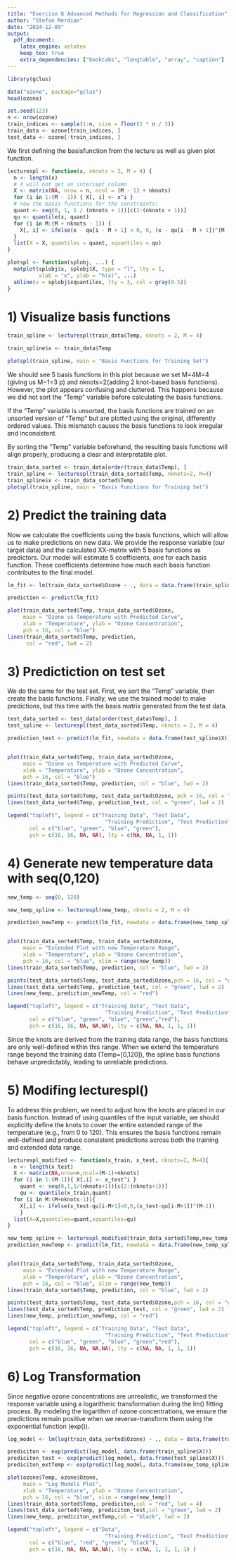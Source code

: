 ```yaml
---
title: "Exercise 8 Advanced Methods for Regression and Classification"
author: "Stefan Merdian"
date: "2024-12-09"
output:
  pdf_document:
    latex_engine: xelatex
    keep_tex: true
    extra_dependencies: ["booktabs", "longtable", "array", "caption"]
---
```


```r
library(gclus)

data("ozone", package="gclus")
head(ozone)

```

```r
set.seed(123) 
n <- nrow(ozone)
train_indices <- sample(1:n, size = floor(2 * n / 3))
train_data <- ozone[train_indices, ]
test_data <- ozone[-train_indices, ]
```

We first defining the basisfunction from the lecture as well as given plot function.

```r
lecturespl <- function(x, nknots = 2, M = 4) {
  n <- length(x)
  # X will not get an intercept column
  X <- matrix(NA, nrow = n, ncol = (M - 1) + nknots)
  for (i in 1:(M - 1)) { X[, i] <- x^i }
  # now the basis functions for the constraints:
  quant <- seq(0, 1, 1 / (nknots + 1))[c(2:(nknots + 1))]
  qu <- quantile(x, quant)
  for (i in M:(M + nknots - 1)) {
    X[, i] <- ifelse(x - qu[i - M + 1] < 0, 0, (x - qu[i - M + 1])^(M - 1))
  }
  list(X = X, quantiles = quant, xquantiles = qu)
}

plotspl <- function(splobj, ...) {
  matplot(splobj$x, splobj$X, type = "l", lty = 1,
          xlab = "x", ylab = "h(x)", ...)
  abline(v = splobj$xquantiles, lty = 3, col = gray(0.5))
}

```

# 1)  Visualize basis functions

```r


train_spline <- lecturespl(train_data$Temp, nknots = 2, M = 4)

train_spline$x <- train_data$Temp

plotspl(train_spline, main = "Basis Functions for Training Set")

```
We should see 5 basis functions in this plot because we set M=4M=4 (giving us M−1=3 p) and nknots=2(adding 2 knot-based basis functions). However, the plot appears confusing and cluttered. This happens because we did not sort the "Temp" variable before calculating the basis functions.

If the "Temp" variable is unsorted, the basis functions are trained on an unsorted version of "Temp" but are plotted using the original, differently ordered values. This mismatch causes the basis functions to look irregular and inconsistent.

By sorting the "Temp" variable beforehand, the resulting basis functions will align properly, producing a clear and interpretable plot.

```r

train_data_sorted <- train_data[order(train_data$Temp), ]
train_spline <- lecturespl(train_data_sorted$Temp, nknots=2, M=4) 
train_spline$x <- train_data_sorted$Temp
plotspl(train_spline, main = "Basis Functions for Training Set")
```

# 2) Predict the training data

Now we calculate the coefficients using the basis functions, which will allow us to make predictions on new data. We provide the response variable (our target data) and the calculated XX-matrix with 5 basis functions as predictors. Our model will estimate 5 coefficients, one for each basis function. These coefficients determine how much each basis function contributes to the final model.


```r

lm_fit <- lm(train_data_sorted$Ozone ~ ., data = data.frame(train_spline$X))

prediction <- predict(lm_fit)

plot(train_data_sorted$Temp, train_data_sorted$Ozone,
     main = "Ozone vs Temperature with Predicted Curve",
     xlab = "Temperature", ylab = "Ozone Concentration",
     pch = 16, col = "blue")
lines(train_data_sorted$Temp, prediction,
      col = "red", lwd = 2)

```

# 3) Predictiction on test set

We do the same for the test set. First, we sort the "Temp" variable, then create the basis functions. Finally, we use the trained model to make predictions, but this time with the basis matrix generated from the test data.

```r
test_data_sorted <- test_data[order(test_data$Temp), ]
test_spline <- lecturespl(test_data_sorted$Temp, nknots = 2, M = 4)

prediction_test <- predict(lm_fit, newdata = data.frame(test_spline$X))


plot(train_data_sorted$Temp, train_data_sorted$Ozone,
     main = "Ozone vs Temperature with Predicted Curve",
     xlab = "Temperature", ylab = "Ozone Concentration",
     pch = 16, col = "blue")
lines(train_data_sorted$Temp, prediction, col = "blue", lwd = 2)

points(test_data_sorted$Temp, test_data_sorted$Ozone, pch = 16, col = "green")
lines(test_data_sorted$Temp, prediction_test, col = "green", lwd = 2)

legend("topleft", legend = c("Training Data", "Test Data",
                               "Training Prediction", "Test Prediction"),
       col = c("blue", "green", "blue", "green"),
       pch = c(16, 16, NA, NA), lty = c(NA, NA, 1, 1))

```


# 4) Generate new temperature data with seq(0,120)
```r
new_temp <- seq(0, 120)

new_temp_spline <- lecturespl(new_temp, nknots = 2, M = 4)

prediction_newTemp <- predict(lm_fit, newdata = data.frame(new_temp_spline$X))


plot(train_data_sorted$Temp, train_data_sorted$Ozone,
     main = "Extended Plot with new Temperature Range",
     xlab = "Temperature", ylab = "Ozone Concentration",
     pch = 16, col = "blue", xlim = range(new_temp))
lines(train_data_sorted$Temp, prediction, col = "blue", lwd = 2)

points(test_data_sorted$Temp, test_data_sorted$Ozone,pch = 16, col = "green")
lines(test_data_sorted$Temp, prediction_test, col = "green", lwd = 2)
lines(new_temp, prediction_newTemp, col = "red")

legend("topleft", legend = c("Training Data", "Test Data",
                               "Training Prediction", "Test Prediction", "Extended Data Prediction"),
       col = c("blue", "green", "blue", "green","red"),
       pch = c(16, 16, NA, NA,NA), lty = c(NA, NA, 1, 1, 1))

```

Since the knots are derived from the training data range, the basis functions are only well-defined within this range. When we extend the temperature range beyond the training data (Temp=[0,120]), the spline basis functions behave unpredictably, leading to unreliable predictions. 

# 5) Modifing lecturespl() 

To address this problem, we need to adjust how the knots are placed in our basis function. Instead of using quantiles of the input variable, we should explicitly define the knots to cover the entire extended range of the temperature (e.g., from 0 to 120). This ensures the basis functions remain well-defined and produce consistent predictions across both the training and extended data range.

```r
lecturespl_modified <- function(x_train, x_test, nknots=2, M=4){
  n <- length(x_test)
  X <- matrix(NA,nrow=n,ncol=(M-1)+nknots)
  for (i in 1:(M-1)){ X[,i] <- x_test^i }
    quant <- seq(0,1,1/(nknots+1))[c(2:(nknots+1))]
    qu <- quantile(x_train,quant)
  for (i in M:(M+nknots-1)){
    X[,i] <- ifelse(x_test-qu[i-M+1]<0,0,(x_test-qu[i-M+1])^(M-1))
    }
  list(X=X,quantiles=quant,xquantiles=qu)
}

new_temp_spline <- lecturespl_modified(train_data_sorted$Temp,new_temp, nknots = 2, M = 4)
prediction_newTemp <- predict(lm_fit, newdata = data.frame(new_temp_spline$X))


plot(train_data_sorted$Temp, train_data_sorted$Ozone,
     main = "Extended Plot with new Temperature Range",
     xlab = "Temperature", ylab = "Ozone Concentration",
     pch = 16, col = "blue", xlim = range(new_temp))
lines(train_data_sorted$Temp, prediction, col = "blue", lwd = 2)

points(test_data_sorted$Temp, test_data_sorted$Ozone,pch = 16, col = "green")
lines(test_data_sorted$Temp, prediction_test, col = "green", lwd = 2)
lines(new_temp, prediction_newTemp, col = "red")

legend("topleft", legend = c("Training Data", "Test Data",
                               "Training Prediction", "Test Prediction", "Extended Data Prediction"),
       col = c("blue", "green", "blue", "green","red"),
       pch = c(16, 16, NA, NA,NA), lty = c(NA, NA, 1, 1, 1))

```

# 6) Log Transformation

Since negative ozone concentrations are unrealistic, we transformed the response variable using a logarithmic transformation during the lm() fitting process. By modeling the logarithm of ozone concentrations, we ensure the predictions remain positive when we reverse-transform them using the exponential function (exp()).

```r
log_model <- lm(log(train_data_sorted$Ozone) ~ ., data = data.frame(train_spline$X))

prediciton <- exp(predict(log_model, data.frame(train_spline$X)))
prediciton_test <- exp(predict(log_model, data.frame(test_spline$X)))
prediciton_extTemp <- exp(predict(log_model, data.frame(new_temp_spline$X)))

plot(ozone$Temp, ozone$Ozone,
     main = "Log Models Plot",
     xlab = "Temperature", ylab = "Ozone Concentration",
     pch = 16, col = "blue", xlim = range(new_temp))
lines(train_data_sorted$Temp, prediciton,col = "red", lwd = 4)
lines(test_data_sorted$Temp, prediciton_test,col = "green", lwd = 2)
lines(new_temp, prediciton_extTemp,col = "black", lwd = 2)

legend("topleft", legend = c("Data", 
                               "Training Prediction", "Test Prediction", "Extended Data Prediction"),
       col = c("blue", "red", "green", "black"),
       pch = c(16, NA, NA, NA,NA), lty = c(NA, 1, 1, 1, 1) )
```

